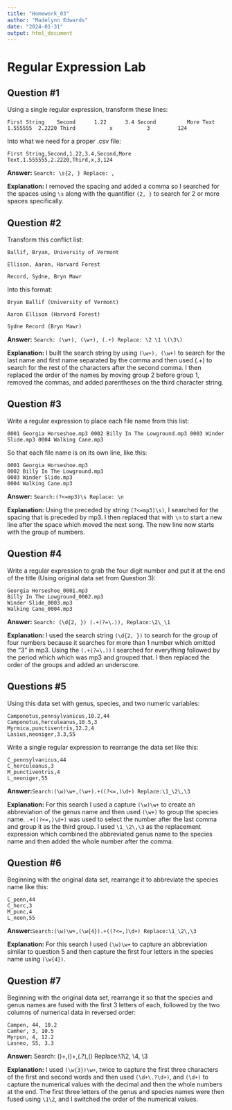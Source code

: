 ```yaml
---
title: "Homework_03"
author: "Madelynn Edwards"
date: "2024-01-31"
output: html_document
---
```

# Regular Expression Lab

## Question #1
Using a single regular expression, transform these lines:

```First String    Second      1.22      3.4
Second          More Text   1.555555  2.2220
Third           x           3         124```

Into what we need for a proper .csv file:

```First String,Second,1.22,3.4,Second,More Text,1.555555,2.2220,Third,x,3,124```

**Answer:** ```Search: \s{2, } Replace: ,```

**Explanation:** I removed the spacing and added a comma so I searched for the spaces using ```\s``` along with the quantifier ```{2, }``` to search for 2 or more spaces specifically.  

## Question #2
Transform this conflict list:
```
Ballif, Bryan, University of Vermont

Ellison, Aaron, Harvard Forest

Record, Sydne, Bryn Mawr
```
Into this format:
```
Bryan Ballif (University of Vermont)

Aaron Ellison (Harvard Forest)

Sydne Record (Bryn Mawr)
```

**Answer:** ```Search: (\w+), (\w+), (.+) Replace: \2 \1 \(\3\)```

**Explanation:** I built the search string by using ```(\w+), (\w+)``` to search for the last name and first name separated by the comma and then used (.+) to search for the rest of the characters after the second comma. I then replaced the order of the names by moving group 2 before group 1, removed the commas, and added parentheses on the third character string.

## Question #3
Write a regular expression to place each file name from this list:
```
0001 Georgia Horseshoe.mp3 0002 Billy In The Lowground.mp3 0003 Winder Slide.mp3 0004 Walking Cane.mp3
```
So that each file name is on its own line, like this:
```
0001 Georgia Horseshoe.mp3
0002 Billy In The Lowground.mp3
0003 Winder Slide.mp3
0004 Walking Cane.mp3
```

**Answer:** ```Search:(?<=mp3)\s Replace: \n```

**Explanation:** Using the preceded by string ```(?<=mp3)\s)```, I searched for the spacing that is preceded by mp3. I then replaced that with ```\n``` to start a new line after the space which moved the next song. The new line now starts with the group of numbers. 

## Question #4
Write a regular expression to grab the four digit number and put it at the end of the title (Using original data set from Question 3):
```
Georgia Horseshoe_0001.mp3
Billy In The Lowground_0002.mp3
Winder Slide_0003.mp3
Walking Cane_0004.mp3
```

**Answer:** ```Search: (\d{2, }) (.+(?=\.)), Replace:\2\_\1```

**Explanation:** I used the search string ```(\d{2, })``` to search for the group of four numbers  because it searches for more than 1 number which omitted the "3" in mp3. Using the ```(.+(?=\.))``` I searched for everything followed by the period which which was mp3 and grouped that. I then replaced the order of the groups and added an underscore.

## Questions #5
Using this data set with genus, species, and two numeric variables:
```
Camponotus,pennsylvanicus,10.2,44
Camponotus,herculeanus,10.5,3
Myrmica,punctiventris,12.2,4
Lasius,neoniger,3.3,55
```
Write a single regular expression to rearrange the data set like this:
```
C_pennsylvanicus,44
C_herculeanus,3
M_punctiventris,4
L_neoniger,55
```

**Answer:**```Search:(\w)\w+,(\w+).+((?<=,)\d+) Replace:\1_\2\,\3```

**Explanation:**  For this search I used a capture ```(\w)\w+``` to create an abbreviation of the genus name and then used ```(\w+)``` to group the species name. ```.+((?<=,)\d+)``` was used to select the number after the last comma and group it as the third group. I used ```\1_\2\,\3``` as the replacement expression which combined the abbreviated genus name to the species name and then added the whole number after the comma.


## Question #6
Beginning with the original data set, rearrange it to abbreviate the species name like this:
```
C_penn,44
C_herc,3
M_punc,4
L_neon,55
```
**Answer:**```Search:(\w)\w+,(\w{4}).+((?<=,)\d+) Replace:\1_\2\,\3```

**Explanation:** For this search I used ```(\w)\w+``` to capture an abbreviation similar to question 5 and then capture the first four letters in the species name using ```(\w{4})```. 

## Question #7
Beginning with the original data set, rearrange it so that the species and genus names are fused with the first 3 letters of each, followed by the two columns of numerical data in reversed order:
```
Campen, 44, 10.2
Camher, 3, 10.5
Myrpun, 4, 12.2
Lasneo, 55, 3.3
```
**Answer:** Search: (\w{3})\w+,(\w{3})\w+,(\d+\.?\d+),(\d+) Replace:\1\2, \4, \3

**Explanation:** I used ```(\w{3})\w+```, twice to capture the first three characters of the first and second words and then used ```(\d+\.?\d+)```, and ```(\d+)``` to capture the numerical values with the decimal and then the whole numbers at the end. The first three letters of the genus and species names were then fused using ```\1\2```, and I switched the order of the numerical values.

